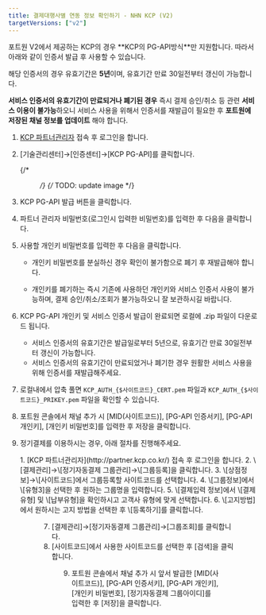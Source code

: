 ```yaml
---
title: 결제대행사별 연동 정보 확인하기 - NHN KCP (V2)
targetVersions: ["v2"]
---
```




<Hint style="danger">
  포트원 V2에서 제공하는 KCP의 경우 **KCP의 PG-API방식**만 지원합니다. 따라서 아래와 같이 인증서 발급 후
  사용할 수 있습니다.

  해당 인증서의 경우 유효기간은 **5년**이며, 유효기간 만료 30일전부터 갱신이 가능합니다.

  **서비스 인증서의 유효기간이 만료되거나 폐기된 경우** 즉시 결제 승인/취소 등 관련
  **서비스 이용이 불가능**하오니
  서비스 사용을 위해서 인증서를 재발급이 필요한 후 **포트원에 저장된 채널 정보를 업데이트** 해야 합니다.
</Hint>

1. [KCP 파트너관리자](http://partner.kcp.co.kr/) 접속 후 로그인을 합니다.

2. \[기술관리센터]→\[인증센터]→\[KCP PG-API]를 클릭합니다.

   {/* <Figure src={image1} caption="NHN KCP 파트너관리자 내 [고객센터] - [PG-API 인증서] 예시 화면" /> */}
   {/* TODO: update image */}

3. KCP PG-API 발급 버튼을 클릭합니다.

4. 파트너 관리자 비밀번호(로그인시 입력한 비밀번호)를 입력한 후 다음을 클릭합니다.

   <Figure src={image2} caption="[PG-API 인증서] 발급시 [파트너 관리자 비밀번호 입력] 화면" />

5. 사용할 개인키 비밀번호를 입력한 후 다음을 클릭합니다.

   - 개인키 비밀번호를 분실하신 경우 확인이 불가함으로 폐기 후 재발급해야 합니다.

   - 개인키를 폐기하는 즉시 기존에 사용하던 개인키와 서비스 인증서 사용이 불가능하며,
     결제 승인/취소/조회가 불가능하오니 잘 보관하시길 바랍니다.

   <Figure src={image3} caption="[PG-API 인증서] 발급시 [개인키 비밀번호 등록] 화면" />

6. KCP PG-API 개인키 및 서비스 인증서 발급이 완료되면 로컬에 .zip 파일이 다운로드 됩니다.

   - 서비스 인증서의 유효기간은 발급일로부터 5년으로, 유효기간 만료 30일전부터 갱신이 가능합니다.
   - 서비스 인증서의 유효기간이 만료되었거나 폐기한 경우 원활한 서비스 사용을 위해 인증서를 재발급해주세요.

   <Figure src={image4} caption="[PG-API 인증서] 발급 완료 화면" />

7. 로컬내에서 압축 풀면 `KCP_AUTH_{$사이트코드}_CERT.pem` 파일과 `KCP_AUTH_{$사이트코드}_PRIKEY.pem` 파일을 확인할 수 있습니다.

8. 포트원 콘솔에서 채널 추가 시 \[MID(사이트코드)], \[PG-API 인증서키], \[PG-API 개인키], \[개인키 비밀번호]를
   입력한 후 저장을 클릭합니다.

9. 정기결제를 이용하시는 경우, 아래 절차를 진행해주세요.

   <div class="[&_li]:list-latin">
     1. [KCP 파트너관리자](http://partner.kcp.co.kr/) 접속 후 로그인을 합니다.
     2. \[결제관리]→\[정기자동결제 그룹관리]→\[그룹등록]을 클릭합니다.
     3. \[상점정보]→\[사이트코드]에서 그룹등록할 사이트코드를 선택합니다.
     4. \[그룹정보]에서 \[유형3]을 선택한 후 원하는 그룹명을 입력합니다.
     5. \[결제입력 정보]에서 \[결제유형] 및 \[납부유형]을 확인하시고 고객사 유형에 맞게 선택합니다.
     6. \[고지방법]에서 원하시는 고지 방법을 선택한 후 \[등록하기]를 클릭합니다.

     <Figure src={image5} caption="KCP 파트너관리자 내 관리용 그룹등록 화면" />

     7. \[결제관리]→\[정기자동결제 그룹관리]→\[그룹조회]를 클릭합니다.
     8. \[사이트코드]에서 사용한 사이트코드를 선택한 후 \[검색]을 클릭합니다.

     <Figure src={image6} caption="KCP 파트너관리자 내 관리용 그룹조회 화면" />

     9. 포트원 콘솔에서 채널 추가 시 앞서 발급한  \[MID(사이트코드)], \[PG-API 인증서키], \[PG-API 개인키],
        \[개인키 비밀번호], \[정기자동결제 그룹아이디]를 입력한 후 \[저장]을 클릭합니다.
   </div>
